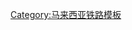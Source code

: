{{鐵道路線|lua=1|铁道系统=KTM Intercity|
|模板名稱=东海岸铁路线
|名稱={{rint|my|ktm}} {{lnl|KTM|East Coast}}
|代表色=#00539F
|背景顏色=#FED106
|車站列表='''道北''' ~ 甘榜格巴西 ~ '''華卡峇魯''' ~ 布努苏苏 ~ '''巴西马''' ~ 基查丁宜 ~ 督乌班 ~ 双溪格拉底 ~ 武吉巴劳 ~ '''丹那美拉''' ~ '''東馬岸''' ~ 饶河 ~ '''瓜拉吉賴''' ~ 柏希 ~ '''玛力勿莱''' ~ 甘榜峇鲁双溪明光 ~ 乌鲁登比朗 ~ 甘榜峇鲁武吉阿布 ~ 武吉阿布 ~ 瓜拉格里斯 ~ '''达蓬''' ~ 格姆布 ~ 斯里再也 ~ 斯里玛利盖 ~ 斯里宾当 ~ 打新河 ~ 遮力峇鲁 ~ 柏丹 ~ 柏丹峇鲁 ~ 利茂卡斯杜里 ~ 西里安河 ~ 甘榜双溪西里安 ~ 歌央河 ~ 泛马来亚 ~ '''話望生''' ~ 文达拉峇鲁 ~ '''美拉坡''' ~ 直落昆仑 ~ '''双溪德茂''' ~ '''泽卡柏拉''' ~ 阿鲁加定 ~ 甘榜柏干 ~ 武吉勿洞 ~ '''巴登东姑''' ~ '''瓜拉立卑''' ~ '''葛兰碧''' ~ '''而连突''' ~ '''瓜拉吉挠''' ~ #'''文德甲'''#{{rcb|MRL|ECRL|lsquare}} ~ 明加叻 ~ '''直凉''' ~ '''金马扬''' ~ '''马口''' ~ #'''金马士'''#{{rcb|KTM|West Coast|lsquare}}
}}<noinclude>
[[Category:马来西亚铁路模板]]
</noinclude>